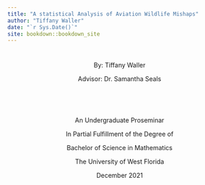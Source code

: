 ```yaml
--- 
title: "A statistical Analysis of Aviation Wildlife Mishaps"
author: "Tiffany Waller"
date: "`r Sys.Date()`"
site: bookdown::bookdown_site
---
```



#  {-}


<center>

By: Tiffany Waller

Advisor: Dr. Samantha Seals





<br>

<br>


An Undergraduate Proseminar

In Partial Fulfillment of the Degree of

Bachelor of Science in Mathematics 

The University of West Florida

December 2021

</center>



